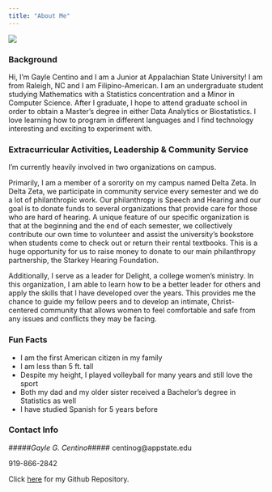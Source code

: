 ```yaml
---
title: "About Me"
---
```


![](/Users/gaylecentino/Pictures/IMG_1463.jpeg)

### **Background** ###

Hi, I'm Gayle Centino and I am a Junior at Appalachian State University! I am from Raleigh, NC and I am Filipino-American. I am an undergraduate student studying Mathematics with a Statistics concentration and a Minor in Computer Science. After I graduate, I hope to attend graduate school in order to obtain a Master's degree in either Data Analytics or Biostatistics. I love learning how to program in different languages and I find technology interesting and exciting to experiment with.



### **Extracurricular Activities, Leadership & Community Service** ###

I'm currently heavily involved in two organizations on campus. 

Primarily, I am a member of a sorority on my campus named Delta Zeta. In Delta Zeta, we participate in community service every semester and we do a lot of philanthropic work. Our philanthropy is Speech and Hearing and our goal is to donate funds to several organizations that provide care for those who are hard of hearing. A unique feature of our specific organization is that at the beginning and the end of each semester, we collectively contribute our own time to volunteer and assist the university's bookstore when students come to check out or return their rental textbooks. This is a huge opportunity for us to raise money to donate to our main philanthropy partnership, the Starkey Hearing Foundation.

Additionally, I serve as a leader for Delight, a college women's ministry. In this organization, I am able to learn how to be a better leader for others and apply the skills that I have developed over the years. This provides me the chance to guide my fellow peers and to develop an intimate, Christ-centered community that allows women to feel comfortable and safe from any issues and conflicts they may be facing.



### **Fun Facts** ###

* I am the first American citizen in my family
* I am less than 5 ft. tall
* Despite my height, I played volleyball for many years and still love the sport
* Both my dad and my older sister received a Bachelor's degree in Statistics as well
* I have studied Spanish for 5 years before

### **Contact Info** ###

#####*Gayle G. Centino*#####
centinog@appstate.edu

919-866-2842

Click [here](https://github.com/gaylecentino/gaylecentino.github.io.git) for my Github Repository.